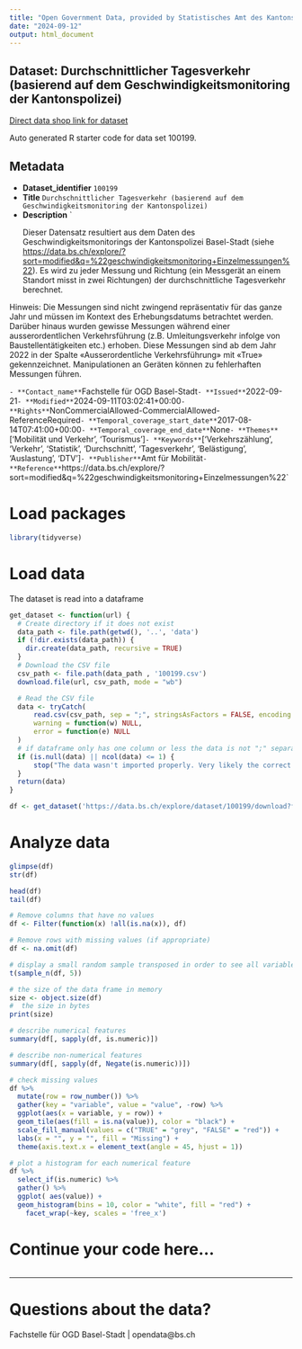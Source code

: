 ```yaml
---
title: "Open Government Data, provided by Statistisches Amt des Kantons Basel-Stadt - Fachstelle OGD"
date: "2024-09-12"
output: html_document
---
```


## Dataset: Durchschnittlicher Tagesverkehr (basierend auf dem Geschwindigkeitsmonitoring der Kantonspolizei)

[Direct data shop link for dataset](https://data.bs.ch/explore/dataset/100199)

Auto generated R starter code for data set 100199.

## Metadata

- **Dataset_identifier** `100199`
- **Title** `Durchschnittlicher Tagesverkehr (basierend auf dem Geschwindigkeitsmonitoring der Kantonspolizei)`
- **Description** `<p>Dieser Datensatz resultiert aus dem Daten des Geschwindigkeitsmonitorings der Kantonspolizei Basel-Stadt (siehe <a href="https://data.bs.ch/explore/?sort=modified&amp;q=%22geschwindigkeitsmonitoring+Einzelmessungen%22" target="_blank">https://data.bs.ch/explore/?sort=modified&amp;q=%22geschwindigkeitsmonitoring+Einzelmessungen%22</a>). Es wird zu jeder Messung und Richtung (ein Messgerät an einem Standort misst in zwei Richtungen) der durchschnittliche Tagesverkehr berechnet. </p><p>

Hinweis: Die Messungen sind nicht zwingend repräsentativ für das ganze Jahr und müssen im Kontext des Erhebungsdatums betrachtet werden. Darüber hinaus wurden gewisse Messungen während einer ausserordentlichen Verkehrsführung (z.B. Umleitungsverkehr infolge von Baustellentätigkeiten etc.) erhoben. Diese Messungen sind ab dem Jahr 2022 in der Spalte «Ausserordentliche Verkehrsführung» mit «True» gekennzeichnet. Manipulationen an Geräten können zu fehlerhaften Messungen führen.
</p>`
- **Contact_name** `Fachstelle für OGD Basel-Stadt`
- **Issued** `2022-09-21`
- **Modified** `2024-09-11T03:02:41+00:00`
- **Rights** `NonCommercialAllowed-CommercialAllowed-ReferenceRequired`
- **Temporal_coverage_start_date** `2017-08-14T07:41:00+00:00`
- **Temporal_coverage_end_date** `None`
- **Themes** `['Mobilität und Verkehr', 'Tourismus']`
- **Keywords** `['Verkehrszählung', 'Verkehr', 'Statistik', 'Durchschnitt', 'Tagesverkehr', 'Belästigung', 'Auslastung', 'DTV']`
- **Publisher** `Amt für Mobilität`
- **Reference** `https://data.bs.ch/explore/?sort=modified&q=%22geschwindigkeitsmonitoring+Einzelmessungen%22`


# Load packages

```r

library(tidyverse)
```

# Load data

The dataset is read into a dataframe

```r
get_dataset <- function(url) {
  # Create directory if it does not exist
  data_path <- file.path(getwd(), '..', 'data')
  if (!dir.exists(data_path)) {
    dir.create(data_path, recursive = TRUE)
  }
  # Download the CSV file
  csv_path <- file.path(data_path , '100199.csv')
  download.file(url, csv_path, mode = "wb")

  # Read the CSV file
  data <- tryCatch(
      read.csv(csv_path, sep = ";", stringsAsFactors = FALSE, encoding = "UTF-8"),
      warning = function(w) NULL,
      error = function(e) NULL
  )
  # if dataframe only has one column or less the data is not ";" separated
  if (is.null(data) || ncol(data) <= 1) {
      stop("The data wasn't imported properly. Very likely the correct separator couldn't be found.\nPlease check the dataset manually and adjust the code.")
  }
  return(data)
}
```

```r

df <- get_dataset('https://data.bs.ch/explore/dataset/100199/download?format=csv&timezone=Europe%2FZurich')

```

# Analyze data

```r

glimpse(df)
str(df)

head(df)
tail(df)

```

```r
# Remove columns that have no values
df <- Filter(function(x) !all(is.na(x)), df)

# Remove rows with missing values (if appropriate)
df <- na.omit(df)
```

```r
# display a small random sample transposed in order to see all variables
t(sample_n(df, 5))
```

```r
# the size of the data frame in memory
size <- object.size(df)
#  the size in bytes
print(size)
```

```r
# describe numerical features
summary(df[, sapply(df, is.numeric)])
```

```r
# describe non-numerical features
summary(df[, sapply(df, Negate(is.numeric))])
```

```r
# check missing values
df %>%
  mutate(row = row_number()) %>%
  gather(key = "variable", value = "value", -row) %>%
  ggplot(aes(x = variable, y = row)) +
  geom_tile(aes(fill = is.na(value)), color = "black") +
  scale_fill_manual(values = c("TRUE" = "grey", "FALSE" = "red")) +
  labs(x = "", y = "", fill = "Missing") +
  theme(axis.text.x = element_text(angle = 45, hjust = 1))
```

```r
# plot a histogram for each numerical feature
df %>%
  select_if(is.numeric) %>%
  gather() %>%
  ggplot( aes(value)) +
  geom_histogram(bins = 10, color = "white", fill = "red") +
    facet_wrap(~key, scales = 'free_x')
```

# Continue your code here...

```r

```
------------------------------------------------------------------------

# Questions about the data?

Fachstelle für OGD Basel-Stadt | opendata@bs.ch
